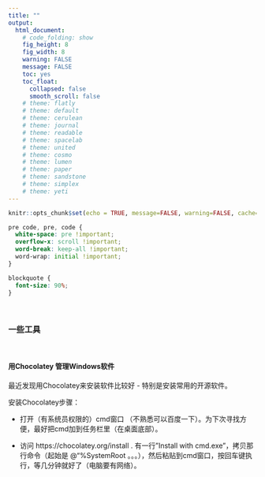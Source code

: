 ```yaml
---
title: ""
output:
  html_document:
    # code_folding: show
    fig_height: 8
    fig_width: 8
    warning: FALSE
    message: FALSE
    toc: yes
    toc_float:
      collapsed: false
      smooth_scroll: false
    # theme: flatly
    # theme: default
    # theme: cerulean
    # theme: journal
    # theme: readable
    # theme: spacelab
    # theme: united
    # theme: cosmo
    # theme: lumen
    # theme: paper
    # theme: sandstone
    # theme: simplex
    # theme: yeti
---
```


```r
knitr::opts_chunk$set(echo = TRUE, message=FALSE, warning=FALSE, cache=TRUE)
```

```css
pre code, pre, code {
  white-space: pre !important;
  overflow-x: scroll !important;
  word-break: keep-all !important;
  word-wrap: initial !important;
}

blockquote {
  font-size: 90%;
}
```

\  
\  


### 一些工具

\   

####  __用Chocolatey 管理Windows软件__

最近发现用Chocolatey来安装软件比较好 - 特别是安装常用的开源软件。

安装Chocolatey步骤：

* 打开（有系统员权限的）cmd窗口 （不熟悉可以百度一下）。为下次寻找方便，最好把cmd加到任务栏里（在桌面底部）。
    
* 访问 https://chocolatey.org/install . 有一行"Install with cmd.exe"，拷贝那行命令（起始是 @"%SystemRoot 。。。），然后粘贴到cmd窗口，按回车键执行，等几分钟就好了（电脑要有网络）。



